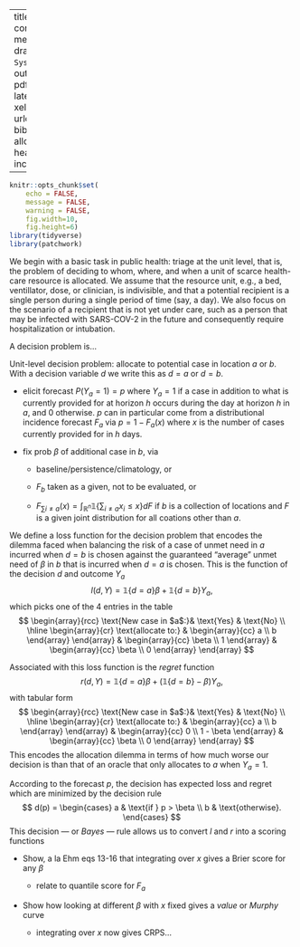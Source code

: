 
---
title: "Binary to continuous methodology draft"
date: "`r Sys.Date()`"
output: 
    pdf_document:
        latex_engine: xelatex
urlcolor: blue
bibliography: allocation.bib 
header-includes:
   - \usepackage{amsmath}
   - \usepackage{algorithm}
   - \usepackage[noend]{algpseudocode}
   - \usepackage{amsthm}
   - \usepackage{bm}
   - \usepackage{cases}
   - \usepackage{caption}
   - \usepackage{unicode-math}
   - \usepackage{hyperref}
   - \DeclareMathOperator*{\argmin}{argmin}

---

```r
knitr::opts_chunk$set(
    echo = FALSE, 
    message = FALSE, 
    warning = FALSE,
    fig.width=10, 
    fig.height=6)
library(tidyverse)
library(patchwork)
```
<!-- $ ...to toggle Latexyz math scope off -->
\newcommand{\del}[2]{\frac{\partial {#1} }{\partial {#2}} }
\newcommand{\dby}[2]{\frac{d {#1} }{d {#2}} }
\newcommand{\sbar}{\overline{s}}
\newtheorem{proposition}{Proposition}

\theoremstyle{remark}
\newtheorem*{remark}{Remark}



We begin with a basic task in public health: triage at the unit level, that is, the problem of deciding to whom, where, and when a unit of scarce health-care resource is allocated. We assume that the resource unit, e.g., a bed, ventillator, dose, or clinician, is indivisible, and that a potential recipient is a single person during a single period of time (say, a day).  We also focus on the scenario of a recipient that is not yet under care, such as a person that may be infected with SARS-COV-2 in the future and consequently require hospitalization or intubation. 

A decision problem is...

Unit-level decision problem: allocate to potential case in location $a$ or $b$. With a decision variable $d$ we write this as $d=a$ or $d=b$.

- elicit forecast $P(Y_a=1) = p$ where $Y_a=1$ if a case in addition to what is currently provided for at horizon $h$ occurs during the day at horizon $h$ in $a$, and 0 otherwise.  $p$ can in particular come from a distributional incidence forecast $F_a$ via $p = 1-F_a(x)$ where $x$ is the number of cases currently provided for in $h$ days.

- fix prob $\beta$ of additional case in $b$, via

	- baseline/persistence/climatology, or

	- $F_b$ taken as a given, not to be evaluated, or

	- $F_{\sum i \neq a}(x) = \int_{\mathbb{R}^n}\mathbb{1}\{\sum_{i \neq a} x_i \leq x\}dF$ if $b$ is a collection of locations and $F$ is a given joint distribution for all coations other than $a$.

We define a loss function for the decision problem that encodes the dilemma faced when balancing the risk of a case of unmet need in $a$ incurred when $d=b$ is chosen against the guaranteed "average" unmet need of $\beta$ in $b$ that is incurred when $d=a$ is chosen. This is the function of the decision $d$ and outcome $Y_a$ 
$$
l(d,Y) = \mathbb{1}\{d=a\}\beta + \mathbb{1}\{d=b\}Y_a,
$$
which picks one of the 4 entries in the table
$$
\begin{array}{rcc}
\text{New case in $a$:}& \text{Yes} & \text{No} \\
\hline
\begin{array}{cr}
\text{allocate to:} & 
\begin{array}{cc}
a \\
b
\end{array}
\end{array}
&
\begin{array}{cc}
\beta \\
1
\end{array}
&
\begin{array}{cc}
\beta \\
0
\end{array}
\end{array}
$$

Associated with this loss function is the *regret* function 
$$
r(d,Y) = \mathbb{1}\{d=a\}\beta + (\mathbb{1}\{d=b\} - \beta)Y_a,
$$
with tabular form
$$
\begin{array}{rcc}
\text{New case in $a$:}& \text{Yes} & \text{No} \\
\hline
\begin{array}{cr}
\text{allocate to:} & 
\begin{array}{cc}
a \\
b
\end{array}
\end{array}
&
\begin{array}{cc}
0 \\
1 - \beta
\end{array}
&
\begin{array}{cc}
\beta \\
0
\end{array}
\end{array}
$$
This encodes the allocation dilemma in terms of how much worse our decision is than that of an oracle that only allocates to $a$ when $Y_a=1$. 

According to the forecast $p$, the decision has expected loss and regret
\begin{align}
E_{p}[l(d)] &=  \mathbb{1}\{d=a\}\beta + \mathbb{1}\{d=b\}p \\
E_{p}[r(d)] &=  \mathbb{1}\{d=a\}\beta + (\mathbb{1}\{d=b\} - \beta)p 
\end{align}
which are minimized by the decision rule
$$
d(p) = 
\begin{cases}
a & \text{if  } p > \beta \\
b & \text{otherwise}.
\end{cases}
$$
This decision --- or *Bayes* --- rule allows us to convert $l$ and $r$ into a scoring functions
\begin{align}
s_l(p,Y_a) &= l(d(p),Y_a) = \mathbb{1}\{p > \beta\}\beta +\mathbb{1}\{p \leq \beta\}Y_a  \\
s_r(p,Y_a) &= s_l(p,Y_a) - \beta Y_a
\end{align}


- Show, a la Ehm eqs 13-16 that integrating over $x$ gives a Brier score for any $\beta$

	- relate to quantile score for $F_a$

- Show how looking at different $\beta$ with $x$ fixed gives a *value* or *Murphy* curve

	- integrating over $x$ now gives CRPS...











